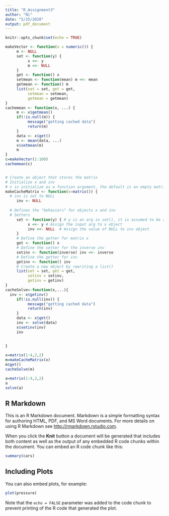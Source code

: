 ```yaml
---
title: "R_Assignment3"
author: "Ni"
date: "5/25/2020"
output: pdf_document
---
```


```r
knitr::opts_chunk$set(echo = TRUE)
```

```r
makeVector <- function(x = numeric()) {
     m <- NULL
     set <- function(y) {
          x <<- y
          m <<- NULL
     }
     get <- function() x
     setmean <- function(mean) m <<- mean
     getmean <- function() m
     list(set = set, get = get,
          setmean = setmean,
          getmean = getmean)
}
cachemean <- function(x, ...) {
     m <- x$getmean()
     if(!is.null(m)) {
          message("getting cached data")
          return(m)
     }
     data <- x$get()
     m <- mean(data, ...)
     x$setmean(m)
     m
}
c=makeVector(1:100)
cachemean(c)



```



```r
# Create an object that stores the matrix
# Initialize x and inv
# x is initialize as a function argument, the default is an empty matrix
makeCacheMatrix <- function(x=matrix()) { 
  # inv is set to NULL
     inv <- NULL
     
  # Defines the "behaviors" for objects x and inv
  # Setters
     set <- function(y) { # y is an arg in set(), it is assumed to be a matrix 
          x <<- y # Assign the input arg to x object
          inv <<- NULL  # Assign the value of NULL to inv object 
     }
     # Define the getter for matrix x
     get <- function() x
     # Define the setter for the inverse inv
     setinv <- function(inverse) inv <<- inverse
     # Define the getter for inv
     getinv <- function() inv
     # Create a new object by rewriting a list()
     list(set = set, get = get,
          setinv = setinv,
          getinv = getinv)
}
cacheSolve<-function(x,...){
  inv <- x$getinv()
     if(!is.null(inv)) {
          message("getting cached data")
          return(inv)
     }
     data <- x$get()
     inv <- solve(data)
     x$setinv(inv)
     inv
     
  
}

x=matrix(1:4,2,2)
m=makeCacheMatrix(x)
m$get()
cacheSolve(m)
```

```r
a=matrix(1:4,2,2)
a
solve(a)
```















## R Markdown

This is an R Markdown document. Markdown is a simple formatting syntax for authoring HTML, PDF, and MS Word documents. For more details on using R Markdown see <http://rmarkdown.rstudio.com>.

When you click the **Knit** button a document will be generated that includes both content as well as the output of any embedded R code chunks within the document. You can embed an R code chunk like this:

```r
summary(cars)
```

## Including Plots

You can also embed plots, for example:

```r
plot(pressure)
```

Note that the `echo = FALSE` parameter was added to the code chunk to prevent printing of the R code that generated the plot.
